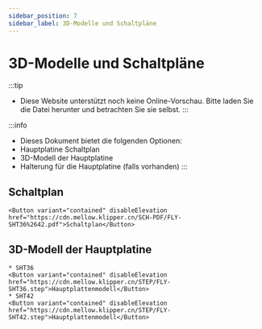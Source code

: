```yaml
---
sidebar_position: 7
sidebar_label: 3D-Modelle und Schaltpläne
---
```




# 3D-Modelle und Schaltpläne


:::tip
* Diese Website unterstützt noch keine Online-Vorschau. Bitte laden Sie die Datei herunter und betrachten Sie sie selbst.
:::

:::info
* Dieses Dokument bietet die folgenden Optionen:
* Hauptplatine Schaltplan
* 3D-Modell der Hauptplatine
* Halterung für die Hauptplatine (falls vorhanden)
:::

## Schaltplan

    <Button variant="contained" disableElevation href="https://cdn.mellow.klipper.cn/SCH-PDF/FLY-SHT36%2642.pdf">Schaltplan</Button>


## 3D-Modell der Hauptplatine
    * SHT36
    <Button variant="contained" disableElevation href="https://cdn.mellow.klipper.cn/STEP/FLY-SHT36.step">Hauptplattenmodell</Button>
    * SHT42
    <Button variant="contained" disableElevation href="https://cdn.mellow.klipper.cn/STEP/FLY-SHT42.step">Hauptplattenmodell</Button>